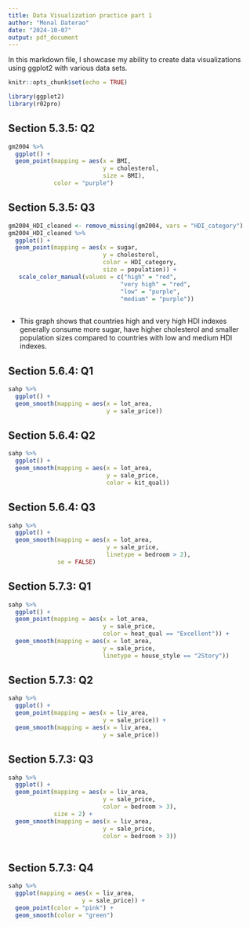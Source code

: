 ```yaml
---
title: Data Visualization practice part 1
author: "Monal Daterao"
date: "2024-10-07"
output: pdf_document
---
```


In this markdown file, I showcase my ability to create data visualizations using ggplot2 with various data sets. 


```r
knitr::opts_chunk$set(echo = TRUE)
```

```r
library(ggplot2)
library(r02pro)
```

## Section 5.3.5: Q2
```r

gm2004 %>% 
  ggplot() +
  geom_point(mapping = aes(x = BMI,
                           y = cholesterol,
                           size = BMI),
             color = "purple")
```

## Section 5.3.5: Q3
```r

gm2004_HDI_cleaned <- remove_missing(gm2004, vars = "HDI_category")
gm2004_HDI_cleaned %>%
  ggplot() +
  geom_point(mapping = aes(x = sugar,
                           y = cholesterol,
                           color = HDI_category,
                           size = population)) +
   scale_color_manual(values = c("high" = "red", 
                                "very high" = "red", 
                                "low" = "purple", 
                                "medium" = "purple"))
  
```
+ This graph shows that countries high and very high HDI indexes generally consume more sugar, have higher cholesterol and smaller population sizes compared to countries with low and medium HDI indexes. 

## Section 5.6.4: Q1
```r
sahp %>% 
  ggplot() +
  geom_smooth(mapping = aes(x = lot_area,
                            y = sale_price))
```

## Section 5.6.4: Q2
```r
sahp %>% 
  ggplot() +
  geom_smooth(mapping = aes(x = lot_area,
                            y = sale_price,
                            color = kit_qual))
```

## Section 5.6.4: Q3
```r
sahp %>% 
  ggplot() +
  geom_smooth(mapping = aes(x = lot_area,
                            y = sale_price,
                            linetype = bedroom > 2),
              se = FALSE)
```

## Section 5.7.3: Q1
```r
sahp %>% 
  ggplot() +
  geom_point(mapping = aes(x = lot_area,
                           y = sale_price,
                           color = heat_qual == "Excellent")) +
  geom_smooth(mapping = aes(x = lot_area,
                           y = sale_price,
                           linetype = house_style == "2Story"))
```

## Section 5.7.3: Q2
```r
sahp %>% 
  ggplot() +
  geom_point(mapping = aes(x = liv_area,
                           y = sale_price)) +
  geom_smooth(mapping = aes(x = liv_area,
                           y = sale_price))
```

## Section 5.7.3: Q3
```r
sahp %>% 
  ggplot() +
  geom_point(mapping = aes(x = liv_area,
                           y = sale_price,
                           color = bedroom > 3),
             size = 2) +
  geom_smooth(mapping = aes(x = liv_area,
                           y = sale_price,
                           color = bedroom > 3))
  
```

## Section 5.7.3: Q4

```r
sahp %>% 
  ggplot(mapping = aes(x = liv_area, 
                     y = sale_price)) +
  geom_point(color = "pink") + 
  geom_smooth(color = "green")
  
```

